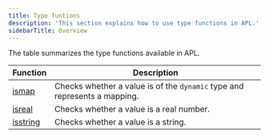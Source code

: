 ```yaml
---
title: Type funtions
description: 'This section explains how to use type functions in APL.'
sidebarTitle: Overview
---
```


The table summarizes the type functions available in APL.

| Function                                                                                | Description |
|-----------------------------------------------------------------------------------------|-------------|
| [ismap](/apl/scalar-functions/type-functions/ismap)                           | Checks whether a value is of the `dynamic` type and represents a mapping.            |
| [isreal](/apl/scalar-functions/type-functions/isreal)                           | Checks whether a value is a real number.            |
| [isstring](/apl/scalar-functions/type-functions/isstring)                           | Checks whether a value is a string.            |
